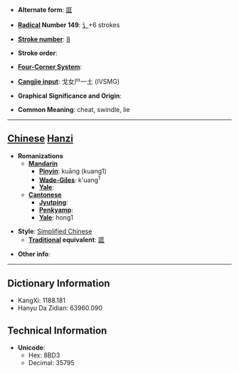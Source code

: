 * '''Alternate form''': [[誆]]

* '''[[Wiktionary:Chinese radical index| Radical]] Number 149''': [[Wiktionary:Chinese radical index 讠|讠]]+6 strokes

* '''[[Wiktionary:Chinese total strokes index|Stroke number]]''': [[Wiktionary:Chinese total strokes index 8|8]]

* '''Stroke order''': 

* '''[[Wiktionary:Chinese four corner index|Four-Corner System]]''': 

* '''[[Wiktionary:Chinese Cangjie index|Cangjie input]]''': 戈女尸一土 (IVSMG)

* '''Graphical Significance and Origin''': 

* '''Common Meaning''': cheat, swindle, lie

----

== [[Chinese]] [[Hanzi]] ==

* '''Romanizations'''
** '''[[Mandarin]]'''
*** '''[[Pinyin]]''': kuāng (kuang1)
*** '''[[Wade-Giles]]''': k'uang<sup>1</sup>
*** '''[[Yale]]''': 
** '''[[Cantonese]]'''
*** '''[[Jyutping]]''':
*** '''[[Penkyamp]]''': 
*** '''[[Yale]]''': hong1

* '''Style''': [[Simplified Chinese]] 
** '''[[Traditional Chinese|Traditional]] equivalent''': [[誆]]

* '''Other info''': 

----

== Dictionary Information ==

* KangXi: 1188.181
* Hanyu Da Zidian: 63960.090

== Technical Information ==

* '''Unicode''':
** Hex: 8BD3
** Decimal: 35795